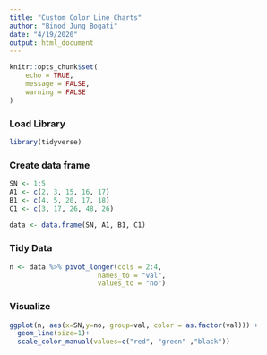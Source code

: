 ```yaml
---
title: "Custom Color Line Charts"
author: "Binod Jung Bogati"
date: "4/19/2020"
output: html_document
---
```


```r
knitr::opts_chunk$set(
	echo = TRUE,
	message = FALSE,
	warning = FALSE
)
```

### Load Library

```r
library(tidyverse)
```


### Create data frame

```r
SN <- 1:5
A1 <- c(2, 3, 15, 16, 17)
B1 <- c(4, 5, 20, 17, 18)
C1 <- c(3, 17, 26, 48, 26)
  
data <- data.frame(SN, A1, B1, C1)
```

### Tidy Data

```r
n <- data %>% pivot_longer(cols = 2:4, 
                      names_to = "val", 
                      values_to = "no")
```

### Visualize

```r
ggplot(n, aes(x=SN,y=no, group=val, color = as.factor(val))) +
  geom_line(size=1)+ 
  scale_color_manual(values=c("red", "green" ,"black"))
```


